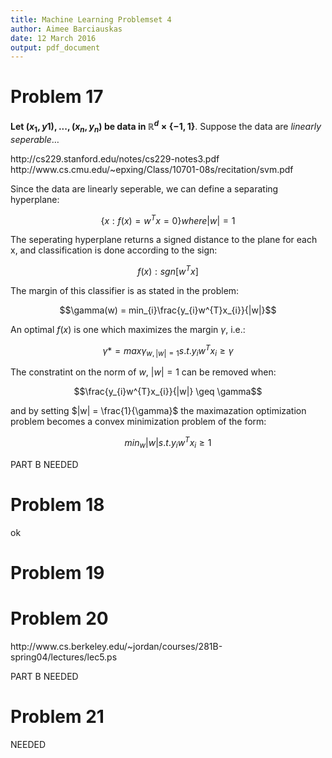 ```yaml
---
title: Machine Learning Problemset 4
author: Aimee Barciauskas
date: 12 March 2016
output: pdf_document
---
```


# Problem 17

**Let $(x_{1}, y1), ..., (x_{n}, y_{n})$ be data in $\mathbb{R}^{d} \times \{-1,1\}$**. Suppose the data are *linearly seperable*...

http://cs229.stanford.edu/notes/cs229-notes3.pdf
http://www.cs.cmu.edu/~epxing/Class/10701-08s/recitation/svm.pdf

Since the data are linearly seperable, we can define a separating hyperplane:

$$\bigg\{ x : f(x) = w^{T}x = 0 \bigg\} where |w| = 1$$

The seperating hyperplane returns a signed distance to the plane for each x, and classification is done according to the sign:

$$f(x) : sgn [w^{T}x]$$

The margin of this classifier is as stated in the problem:

$$\gamma(w) = min_{i}\frac{y_{i}w^{T}x_{i}}{|w|}$$

An optimal $f(x)$ is one which maximizes the margin $\gamma$, i.e.:

$$\gamma* = max\gamma_{w, |w| = 1} s.t. y_{i}w^{T}x_{i} \geq \gamma$$

The constratint on the norm of $w$, $|w| = 1$ can be removed when:

$$\frac{y_{i}w^{T}x_{i}}{|w|} \geq \gamma$$

and by setting $|w| = \frac{1}{\gamma}$ the maximazation optimization problem becomes a convex minimization problem of the form:

$$min_{w}|w| s.t. y_{i}w^{T}x_{i} \geq 1$$

PART B NEEDED

# Problem 18
ok

# Problem 19

# Problem 20

http://www.cs.berkeley.edu/~jordan/courses/281B-spring04/lectures/lec5.ps

PART B NEEDED

# Problem 21

NEEDED
